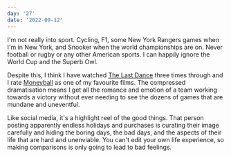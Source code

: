 ```yaml
---
day: '27'
date: '2022-09-12'
---
```


I'm not really into sport. Cycling, F1, some New York Rangers games when I'm in New York, and Snooker when the world championships are on. Never football or rugby or any other American sports. I can happily ignore the World Cup and the Superb Owl.

Despite this, I think I have watched [The Last Dance](<https://en.wikipedia.org/wiki/The_Last_Dance_(miniseries)>) three times through and I rate [Moneyball](<https://en.wikipedia.org/wiki/Moneyball_(film)>) as one of my favourite films. The compressed dramatisation means I get all the romance and emotion of a team working towards a victory without ever needing to see the dozens of games that are mundane and uneventful.

Like social media, it's a highlight reel of the good things. That person posting apparently endless holidays and purchases is curating their image carefully and hiding the boring days, the bad days, and the aspects of their life that are hard and unenviable. You can't edit your own life experience, so making comparisons is only going to lead to bad feelings.
